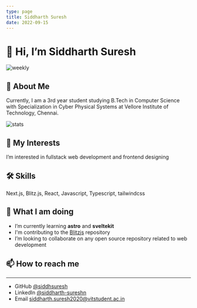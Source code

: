 ```yaml
---
type: page
title: Siddharth Suresh
date: 2022-09-15
---
```


# 👋 Hi, I’m Siddharth Suresh 

![weekly](https://github-readme-streak-stats.herokuapp.com/?user=siddhsuresh&theme=blueberry)

## 🚀 About Me
Currently, I am a 3rd year student studying B.Tech in Computer Science with Specialization in Cyber Physical Systems at Vellore Institute of Technology, Chennai. 

![stats](https://github-readme-stats.vercel.app/api?username=siddhsuresh&theme=gotham&show_icons=true)

## 👀 My Interests
I’m interested in fullstack web development and frontend designing

## 🛠 Skills
Next.js, Blitz.js, React, Javascript, Typescript, tailwindcss

## 🌱 What I am doing
- I’m currently learning **astro** and **sveltekit**
- I'm contributing to the [Blitzjs](https://github.com/blitz-js/blitz/commits?author=siddhsuresh) repository
- I’m looking to collaborate on any open source repository related to web development


## 📫 How to reach me
---

- GitHub [@siddhsuresh](https://github.com/siddhsuresh)
- LinkedIn [@siddharth-sureshn](https://instagram.com/siddharth-sureshn)
- Email siddharth.suresh2020@vitstudent.ac.in
